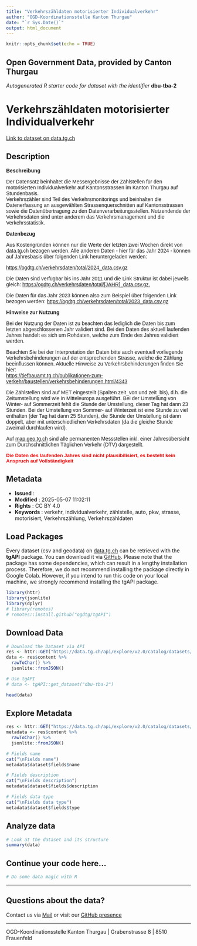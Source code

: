 ```yaml
---
title: "Verkehrszähldaten motorisierter Individualverkehr"
author: "OGD-Koordinationsstelle Kanton Thurgau"
date: "`r Sys.Date()`"
output: html_document
---
```


```r
knitr::opts_chunk$set(echo = TRUE)
```

## Open Government Data, provided by **Canton Thurgau**
*Autogenerated R starter code for dataset with the identifier* **dbu-tba-2**


# **Verkehrszähldaten motorisierter Individualverkehr**

[Link to dataset on data.tg.ch](https://data.tg.ch/explore/dataset/dbu-tba-2/information/)

## Description

<p style='font-family: sans-serif;'><b>Beschreibung</b></p><p style='font-family: sans-serif;'>Der Datensatz beinhaltet die Messergebnisse der Zählstellen für den motorisierten Individualverkehr auf Kantonsstrassen im Kanton Thurgau auf Stundenbasis.<br>Verkehrszähler sind Teil des Verkehrsmonitorings und beinhalten die Datenerfassung an ausgewählten Strassenquerschnitten auf Kantonsstrassen sowie die Datenübertragung zu den Datenverarbeitungsstellen. Nutzendende der Verkehrsdaten sind unter anderem das Verkehrsmanagement und die Verkehrsstatistik.<br></p><p style='font-family: sans-serif;'><span style='font-weight: bolder;'>Datenbezug</span><br></p><p style='font-family: sans-serif;'>Aus Kostengründen können nur die Werte der letzten zwei Wochen direkt von data.tg.ch bezogen werden. Alle anderen Daten - hier für das Jahr 2024 - können auf Jahresbasis über folgenden Link heruntergeladen werden:</p><p style='font-family: sans-serif;'><a href='https://ogdtg.ch/verkehrsdaten/fahrzeugklassen/2024_fzkl_data.csv.gz' target='_blank'>https://ogdtg.ch/verkehrsdaten/total/2024_data.csv.gz</a></p><p style='font-family: sans-serif;'>Die Daten sind verfügbar bis ins Jahr 2011 und die Link Struktur ist dabei jeweils gleich: <a href='https://ogdtg.ch/verkehrsdaten/fahrzeugklassen/[JAHR]_fzkl_data.csv.gz.' target='_blank'>https://ogdtg.ch/verkehrsdaten/total/[JAHR]_data.csv.gz.</a></p><p style='font-family: sans-serif;'>Die Daten für das Jahr 2023 können also zum Beispiel über folgenden Link bezogen werden: <a href='https://ogdtg.ch/verkehrsdaten/total/2023_data.csv.gz' target='_blank'>https://ogdtg.ch/verkehrsdaten/total/2023_data.csv.gz</a><a href='https://ogdtg.ch/verkehrsdaten/fahrzeugklassen/2023_fzkl_data.csv.gz' target='_blank'></a></p><p style='font-family: sans-serif;'><b>Hinweise zur Nutzung</b></p><p style='font-family: sans-serif; margin-bottom: 1em;'>Bei der Nutzung der Daten ist zu beachten das lediglich die Daten bis zum letzten abgeschlossenen Jahr validiert sind. Bei den Daten des aktuell laufenden Jahres handelt es sich um Rohdaten, welche zum Ende des Jahres validiert werden.</p><p style='font-family: sans-serif;'>Beachten Sie bei der Interpretation der Daten bitte auch eventuell vorliegende Verkehrsbehinderungen auf der entsprechenden Strasse, welche die Zählung beeinflussen können. Aktuelle Hinweise zu Verkehrsbehinderungen finden Sie hier:<br><a href='https://tiefbauamt.tg.ch/publikationen-zum-verkehr/baustellen/verkehrsbehinderungen.html/4343' target='_blank'>https://tiefbauamt.tg.ch/publikationen-zum-verkehr/baustellen/verkehrsbehinderungen.html/4343</a></p><p style='font-family: sans-serif;'>Die Zählstellen sind auf MET eingestellt (Spalten zeit_von und zeit_bis), d.h. die Zeitumstellung wird wie in Mitteleuropa ausgeführt. Bei der Umstellung von Winter- auf Sommerzeit fehlt die Stunde der Umstellung, dieser Tag hat dann 23 Stunden. Bei der Umstellung von Sommer- auf Winterzeit ist eine Stunde zu viel enthalten (der Tag hat dann 25 Stunden), die Stunde der Umstellung ist dann doppelt, aber mit unterschiedlichen Verkehrsdaten (da die gleiche Stunde zweimal durchlaufen wird).</p><p style='font-family: sans-serif; margin-bottom: 1em;'>Auf <a href='https://map.geo.tg.ch/apps/mf-geoadmin3/?lang=de&amp;topic=ech&amp;time=2020&amp;layers=strassenverkehrszaehlung_messdaten&amp;layers_timestamp=20200101&amp;E=2723900.00&amp;N=1269850.00&amp;zoom=0' style='background-color: rgb(255, 255, 255); font-family: sans-serif; font-size: 14px; font-weight: 400;' target='_blank'>map.geo.tg.ch</a> sind alle permanenten Messstellen inkl. einer Jahresübersicht zum Durchschnittlichen Täglichen Verkehr (DTV) dargestellt.</p><p style='font-family: sans-serif; margin-bottom: 1em;'><b><span style='font-size: 10pt; font-family: Arial, sans-serif; color: red; background-image: initial; background-position: initial; background-size: initial; background-repeat: initial; background-attachment: initial; background-origin: initial; background-clip: initial;'>Die Daten des laufenden Jahres sind nicht plausibilisiert, es besteht kein Anspruch auf Vollständigkeit</span></b><br></p>

## Metadata

- **Issued**                   : 
- **Modified**                 : 2025-05-07 11:02:11
- **Rights**                   : CC BY 4.0
- **Keywords**                 : verkehr, individualverkehr, zählstelle, auto, pkw, strasse, motorisiert, Verkehrszählung, Verkehrszähldaten

## Load Packages

Every dataset (csv and geodata) on [data.tg.ch](https://data.tg.ch/pages/start/) can be retrieved with the **tgAPI** package. You can download it via [GitHub](https://github.com/ogdtg/tgAPI). Please note that the package has some dependencies, which can result in a lengthy installation process. Therefore, we do not recommend installing the package directly in Google Colab. However, if you intend to run this code on your local machine, we strongly recommend installing the tgAPI package.

```r
library(httr)
library(jsonlite)
library(dplyr)
# library(remotes)
# remotes::install.github("ogdtg/tgAPI")

```


## Download Data


```r
# Download the Dataset via API
res <- httr::GET("https://data.tg.ch/api/explore/v2.0/catalog/datasets/dbu-tba-2/exports/json")
data <- res$content %>%
  rawToChar() %>%
  jsonlite::fromJSON()

# Use tgAPI
# data <- tgAPI::get_dataset("dbu-tba-2")

head(data)

```


## Explore Metadata

```r

res <- httr::GET("https://data.tg.ch/api/explore/v2.0/catalog/datasets/dbu-tba-2")
metadata <- res$content %>%
  rawToChar() %>%
  jsonlite::fromJSON()

# Fields name
cat("\nFields name")
metadata$dataset$fields$name

# Fields description
cat("\nFields description")
metadata$dataset$fields$description

# Fields data type
cat("\nFields data type")
metadata$dataset$fields$type

```


## Analyze data

```r

# Look at the dataset and its structure
summary(data)

```


## Continue your code here...


```r
# Do some data magic with R
```

------------------------------------------------------------------------

## Questions about the data?

Contact us via [Mail](mailto:ogd@tg.ch) or visit our [GitHub presence](https://github.com/ogdtg)


------------------------------------------------------------------------

OGD-Koordinationsstelle Kanton Thurgau | Grabenstrasse 8 | 8510 Frauenfeld
